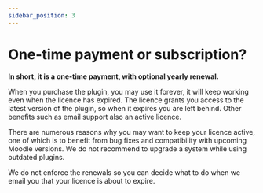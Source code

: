 ```yaml
---
sidebar_position: 3
---
```


# One-time payment or subscription?

**In short, it is a one-time payment, with optional yearly renewal.**

When you purchase the plugin, you may use it forever, it will keep working even when the licence has expired. The licence grants you access to the latest version of the plugin, so when it expires you are left behind. Other benefits such as email support also an active licence.

There are numerous reasons why you may want to keep your licence active, one of which is to benefit from bug fixes and compatibility with upcoming Moodle versions. We do not recommend to upgrade a system while using outdated plugins.

We do not enforce the renewals so you can decide what to do when we email you that your licence is about to expire.
